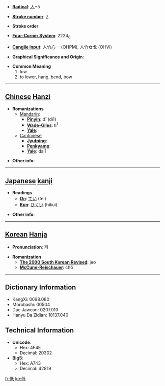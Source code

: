 * '''[[Wiktionary:Chinese radical index| Radical]]''': [[Wiktionary:Chinese radical index 人|人]]+5

* '''[[Wiktionary:Chinese total strokes index|Stroke number]]''': [[Wiktionary:Chinese total strokes index 7|7]]

* '''Stroke order''': 

* '''[[Wiktionary:Chinese four corner index|Four-Corner System]]''': 2224<sub>0</sub>

* '''[[Wiktionary:Chinese Cangjie index|Cangjie input]]''': 人竹心一 (OHPM), 人竹女戈 (OHVI)

* '''Graphical Significance and Origin''': 

* '''Common Meaning'''
*#low
*# to lower, hang, bend, bow


----

== [[Chinese]] [[Hanzi]] ==

* '''Romanizations'''
** [[Mandarin]]:
*** '''[[Pinyin]]''': dī (di1)
*** '''[[Wade-Giles]]''': ti<sup>1</sup>
*** '''[[Yale]]''': 
**[[Cantonese]]
***'''[[Jyutping]]''':
***'''[[Penkyamp]]''': 
***'''[[Yale]]''': dai1

* '''Other info''': 

----

== [[Japanese]] [[kanji]] ==

* '''Readings'''
** '''[[On]]''': [[てい]] (tei)
** '''[[Kun]]''': [[ひくい]] (hikui)

* '''Other info''':  

----

== [[Korean]] [[Hanja]] ==

* '''Pronunciation''': 저

* '''Romanization'''
** '''[[The 2000 South Korean Revised Romanization|The 2000 South Korean Revised]]''': jeo
** '''[[McCune-Reischauer]]''': chŏ

----

== Dictionary Information ==

* KangXi: 0098.080
* Morobashi: 00504
* Dae Jaweon: 0207.010
* Hanyu Da Zidian: 10137.040

== Technical Information ==

* '''Unicode''':
** Hex: 4F4E
** Decimal: 20302
* '''Big5''':
** Hex: A743
** Decimal: 42819

[[fr:低]]
[[ko:低]]